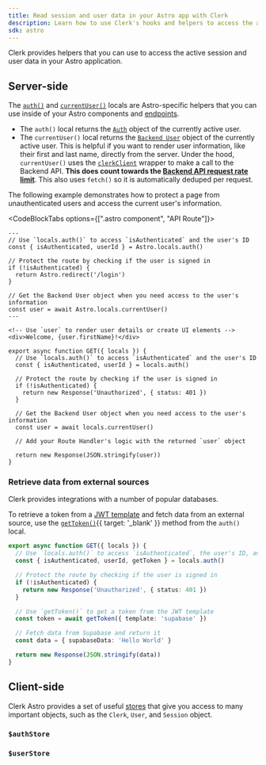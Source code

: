 ```yaml
---
title: Read session and user data in your Astro app with Clerk
description: Learn how to use Clerk's hooks and helpers to access the active session and user data in your Astro application.
sdk: astro
---
```


Clerk provides helpers that you can use to access the active session and user data in your Astro application.

## Server-side

The [`auth()`](/docs/references/astro/locals) and [`currentUser()`](/docs/references/astro/locals) locals are Astro-specific helpers that you can use inside of your Astro components and [endpoints](https://docs.astro.build/en/guides/endpoints/#server-endpoints-api-routes).

- The `auth()` local returns the [`Auth`](/docs/references/backend/types/auth-object) object of the currently active user.
- The `currentUser()` local returns the [`Backend User`](/docs/references/backend/types/backend-user) object of the currently active user. This is helpful if you want to render user information, like their first and last name, directly from the server. Under the hood, `currentUser()` uses the [`clerkClient`](/docs/references/backend/overview) wrapper to make a call to the Backend API. **This does count towards the [Backend API request rate limit](/docs/backend-requests/resources/rate-limits)**. This also uses `fetch()` so it is automatically deduped per request.

The following example demonstrates how to protect a page from unauthenticated users and access the current user's information.

<CodeBlockTabs options={[".astro component", "API Route"]}>
  ```astro {{ filename: 'src/pages/me.astro' }}
  ---
  // Use `locals.auth()` to access `isAuthenticated` and the user's ID
  const { isAuthenticated, userId } = Astro.locals.auth()

  // Protect the route by checking if the user is signed in
  if (!isAuthenticated) {
    return Astro.redirect('/login')
  }

  // Get the Backend User object when you need access to the user's information
  const user = await Astro.locals.currentUser()
  ---

  <!-- Use `user` to render user details or create UI elements -->
  <div>Welcome, {user.firstName}!</div>
  ```

  ```tsx {{ filename: 'src/api/me.ts' }}
  export async function GET({ locals }) {
    // Use `locals.auth()` to access `isAuthenticated` and the user's ID
    const { isAuthenticated, userId } = locals.auth()

    // Protect the route by checking if the user is signed in
    if (!isAuthenticated) {
      return new Response('Unauthorized', { status: 401 })
    }

    // Get the Backend User object when you need access to the user's information
    const user = await locals.currentUser()

    // Add your Route Handler's logic with the returned `user` object

    return new Response(JSON.stringify(user))
  }
  ```
</CodeBlockTabs>

### Retrieve data from external sources

Clerk provides integrations with a number of popular databases.

To retrieve a token from a [JWT template](/docs/backend-requests/jwt-templates) and fetch data from an external source, use the [`getToken()`](/docs/references/backend/types/auth-object#get-token){{ target: '_blank' }} method from the `auth()` local.

```ts {{ filename: 'src/pages/api/route.ts' }}
export async function GET({ locals }) {
  // Use `locals.auth()` to access `isAuthenticated`, the user's ID, and the `getToken()` method
  const { isAuthenticated, userId, getToken } = locals.auth()

  // Protect the route by checking if the user is signed in
  if (!isAuthenticated) {
    return new Response('Unauthorized', { status: 401 })
  }

  // Use `getToken()` to get a token from the JWT template
  const token = await getToken({ template: 'supabase' })

  // Fetch data from Supabase and return it
  const data = { supabaseData: 'Hello World' }

  return new Response(JSON.stringify(data))
}
```

## Client-side

Clerk Astro provides a set of useful [stores](/docs/references/astro/overview#client-side-helpers) that give you access to many important objects, such as the `Clerk`, `User`, and `Session` object.

### `$authStore`

<Include src="_partials/astro/auth-store" />

### `$userStore`

<Include src="_partials/astro/user-store" />

